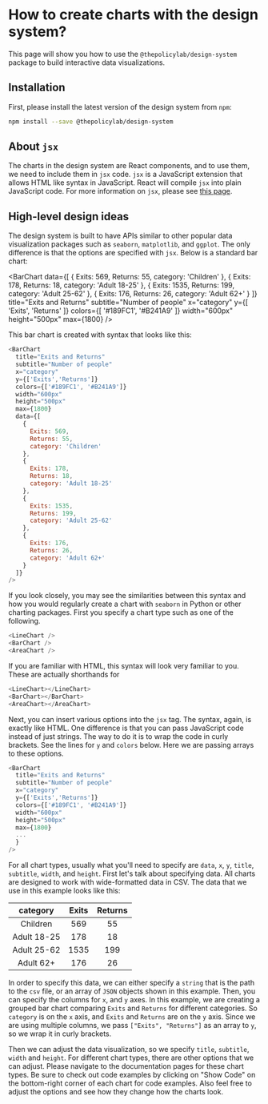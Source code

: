 
<Meta title="Intro/Creating Charts" />

# How to create charts with the design system?

This page will show you how to use the `@thepolicylab/design-system` package to build interactive data visualizations.

## Installation

First, please install the latest version of the design system from `npm`:

```bash
npm install --save @thepolicylab/design-system
```

## About `jsx`

The charts in the design system are React components, and to use them, we need to include them in `jsx` code. `jsx` is a JavaScript extension that allows HTML like syntax in JavaScript. React will compile `jsx` into plain JavaScript code. For more information on `jsx`, please see [this page](https://reactjs.org/docs/introducing-jsx.html).

## High-level design ideas

The design system is built to have APIs similar to other popular data visualization packages such as `seaborn`, `matplotlib`, and `ggplot`. The only difference is that the options are specified with `jsx`. Below is a standard bar chart:

<BarChart
  data={[
    {
      Exits: 569,
      Returns: 55,
      category: 'Children'
    },
    {
      Exits: 178,
      Returns: 18,
      category: 'Adult 18-25'
    },
    {
      Exits: 1535,
      Returns: 199,
      category: 'Adult 25-62'
    },
    {
      Exits: 176,
      Returns: 26,
      category: 'Adult 62+'
    }
  ]}
  title="Exits and Returns"
  subtitle="Number of people"
  x="category"
  y={[
    'Exits',
    'Returns'
  ]}
  colors={[
    '#189FC1',
    '#B241A9'
  ]}
  width="600px"
  height="500px"
  max={1800}
/>

This bar chart is created with syntax that looks like this:

```javascript
<BarChart
  title="Exits and Returns"
  subtitle="Number of people"
  x="category"
  y={['Exits','Returns']}
  colors={['#189FC1', '#B241A9']}
  width="600px"
  height="500px"
  max={1800}
  data={[
    {
      Exits: 569,
      Returns: 55,
      category: 'Children'
    },
    {
      Exits: 178,
      Returns: 18,
      category: 'Adult 18-25'
    },
    {
      Exits: 1535,
      Returns: 199,
      category: 'Adult 25-62'
    },
    {
      Exits: 176,
      Returns: 26,
      category: 'Adult 62+'
    }
  ]}
/>
```

If you look closely, you may see the similarities between this syntax and how you would regularly create a chart with `seaborn` in Python or other charting packages. First you specify a chart type such as one of the following.

```javascript
<LineChart />
<BarChart />
<AreaChart />
```

If you are familiar with HTML, this syntax will look very familiar to you. These are actually shorthands for

```javascript
<LineChart></LineChart>
<BarChart></BarChart>
<AreaChart></AreaChart>
```

Next, you can insert various options into the `jsx` tag. The syntax, again, is exactly like HTML. One difference is that you can pass JavaScript code instead of just strings. The way to do it is to wrap the code in curly brackets. See the lines for `y` and `colors` below. Here we are passing arrays to these options.

```javascript
<BarChart
  title="Exits and Returns"
  subtitle="Number of people"
  x="category"
  y={['Exits','Returns']}
  colors={['#189FC1', '#B241A9']}
  width="600px"
  height="500px"
  max={1800}
  ...
  }
/>
```

For all chart types, usually what you'll need to specify are `data`, `x`, `y`, `title`, `subtitle`, `width`, and `height`. First let's talk about specifying data. All charts are designed to work with wide-formatted data in CSV. The data that we use in this example looks like this:

|   category  | Exits | Returns |
|:-----------:|:-----:|:-------:|
|   Children  |  569  |    55   |
| Adult 18-25 |  178  |    18   |
| Adult 25-62 |  1535 |   199   |
|  Adult 62+  |  176  |    26   |

In order to specify this data, we can either specify a `string` that is the path to the `csv` file, or an array of `JSON` objects shown in this example. Then, you can specify the columns for `x`, and `y` axes. In this example, we are creating a grouped bar chart comparing `Exits` and `Returns` for different categories. So `category` is on the `x` axis, and `Exits` and `Returns` are on the `y` axis. Since we are using multiple columns, we pass `["Exits", "Returns"]` as an array to `y`, so we wrap it in curly brackets.

Then we can adjust the data visualization, so we specify `title`, `subtitle`, `width` and `height`. For different chart types, there are other options that we can adjust. Please navigate to the documentation pages for these chart types. Be sure to check out code examples by clicking on "Show Code" on the bottom-right corner of each chart for code examples. Also feel free to adjust the options and see how they change how the charts look.